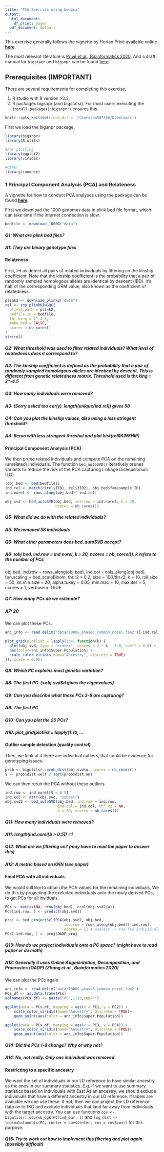 ```yaml
---
title: "PCA Exercise using bedpca"
output:
  html_document:
    df_print: paged
  pdf_document: default
---
```


This exercise generally follows the vignette by Florian Privé available online [**here**](https://privefl.github.io/bigsnpr/articles/bedpca.html).

The most relevant literature is [Privé *et al.*, Bioinformatics 2020](https://doi.org/10.1093/bioinformatics/btaa520). And a draft manual for `bigstatr` and `bigsnpr` can be found [here](https://privefl.github.io/bigsnpr-extdoc/introduction.html). 

## Prerequisites (IMPORTANT)

There are several requirements for completing this exercise.

1.  R studio with R version \>3.3.
2.  R packages bigsnpr (and bigstatsr). For most users executing the `install.packages("bigsnpr")` ensures this.


```r
knitr::opts_knit$set(root.dir = '/Users/au507860/Downloads')
```

First we load the bigsnpr package.

```r
library(bigsnpr)
library(R.utils)

#For plotting
library(ggplot2) 
library(viridis)

#Other
library(runonce)

```

### 1 Principal Component Analysis (PCA) and Relateness

A vignette for how to conduct PCA analyses using the package can be found [**here**](https://privefl.github.io/bigsnpr/articles/bedpca.html).

First we download the 1000 genomes data in plink bed file format, which can take time if the internet connection is slow.

```r
bedfile <- download_1000G("data")
```
##### Q1: What are plink bed files?

##### A1: They are binary genotype files

#### Relateness

First, let us detect all pairs of related individuals by filtering on the kinship coefficient. Note that the kinship coefficient is the probability that a pair of randomly sampled homologous alleles are identical by descent (IBD). It's half of the corresponding GRM value, also known as the coefficient of relatedness.


```r
plink2 <- download_plink2("data")
rel <- snp_plinkKINGQC(
  plink2.path = plink2,
  bedfile.in = bedfile,
  thr.king = 2^-4.5,
  make.bed = FALSE,
  ncores = nb_cores()
)
str(rel)
```

##### Q2: What threshold was used to filter related individuals? What level of relatedness does it correspond to?
##### A2: The kinship coefficient is defined as the probability that a pair of randomly sampled homologous alleles are identical by descent. This is different from genetic relatedness matrix.  Threshold used is thr.king = 2^-4.5

##### Q3: How many individuals were removed?
##### A3: (Sorry asked too early). length(unique(ind.rel)) gives 58

##### Q4: Can you plot the kinship values, also using a less stringent threshold?
##### A4: Rerun with less stringent threshol and plot hist(rel$KINSHIP)


#### Principal Component Analysis (PCA)

We then prune related individuals and compute PCA on the remaining (unrelated) individuals. The function `bed_autoSVD()` iteratively prunes variants to reduce the risk of the PCA capturing Linkage Disequilibrium (LD).

```r
(obj.bed <- bed(bedfile))
ind.rel <- match(c(rel$IID1, rel$IID2), obj.bed$fam$sample.ID)
ind.norel <- rows_along(obj.bed)[-ind.rel]

obj.svd <- bed_autoSVD(obj.bed, ind.row = ind.norel, k = 20,
                       ncores = nb_cores())
```

##### Q5: What did we do with the related individuals?
##### A5: We removed 58 individuals


##### Q6: What other parameters does bed_autoSVD accept?
##### A6: (obj.bed, ind.row = ind.norel, k = 20, ncores = nb_cores()). k refers to the number of PCs
  obj.bed,
  ind.row = rows_along(obj.bed),
  ind.col = cols_along(obj.bed),
  fun.scaling = bed_scaleBinom,
  thr.r2 = 0.2,
  size = 100/thr.r2,
  k = 10,
  roll.size = 50,
  int.min.size = 20,
  alpha.tukey = 0.05,
  min.mac = 10,
  max.iter = 5,
  ncores = 1,
  verbose = TRUE


##### Q7: How many PCs do we estimate?
##### A7: 20


We can plot these PCs.

```r
anc_info <- read.delim('data/1000G_phase3_common_norel.fam2')[-ind.rel,]

plot_grid(plotlist = lapply(1:4, function(k) {
  plot(obj.svd, type = "scores", scores = 2 * k - 1:0, coeff = 0.6) +
  aes(color=anc_info$Super.Population) +
  scale_color_viridis(name="Ancestry", discrete = TRUE)
}), scale = 0.95)
```

##### Q8: Which PC explains most genetic variation?
##### A8: The first PC. (>obj.svd$d gives the eigenvalues)

##### Q9: Can you describe what these PCs 3-8 are capturing?
##### A9: The first PC

##### Q10: Can you plot the 20 PCs?  
##### A10: plot_grid(plotlist = lapply(1:10, ...


#### Outlier sample detection (quality control)

Then, we look at if there are individual outliers, that could be evidence for genotyping issues.

```r
prob <- bigutilsr::prob_dist(obj.svd$u, ncores = nb_cores())
S <- prob$dist.self / sqrt(prob$dist.nn)

```

We can then rerun the PCA without these outliers

```r
ind.row <- ind.norel[S < 0.5]
ind.col <- attr(obj.svd, "subset")
obj.svd2 <- bed_autoSVD(obj.bed, ind.row = ind.row,
                        ind.col = ind.col, thr.r2 = NA,
                        k = 20, ncores = nb_cores())
```

##### Q11: How many individuals were removed?  
##### A11: length(ind.norel[S > 0.5]) =1
##### Q12: What are we filtering on? (may have to read the paper to answer this) 
##### A12: A metric based on KNN (see paper)



#### Final PCA with all individuals

We would still like to obtain the PCA values for the remaining individuals. We do this by projecting the excluded individuals onto the newly derived PCs, to get PCs for all inviduals.

```r
PCs <- matrix(NA, nrow(obj.bed), ncol(obj.svd2$u))
PCs[ind.row, ] <- predict(obj.svd2)

proj <- bed_projectSelfPCA(obj.svd2, obj.bed,
                           ind.row = rows_along(obj.bed)[-ind.row],
                           ncores = 1) # useless -> too few individuals
PCs[-ind.row, ] <- proj$OADP_proj
```

##### Q13: How do we project individuals onto a PC space?  (might have to read paper or do math)
##### A13: Generally it uses Online Augmentation, Decomposition, and Procrustes (OADP) (Zhang et al., Bioinformatics 2020)

We can plot the PCs again.

```r
anc_info <- read.delim('data/1000G_phase3_common_norel.fam2')
PCs_df <- as.data.frame(PCs)
colnames(PCs_df) <- paste("PC",1:20,sep="")

ggplot(data = PCs_df, mapping = aes(x = PC1, y = PC2)) +
    scale_color_viridis(name="Ancestry", discrete = TRUE)+
    geom_point(aes(color = anc_info$Super.Population))

ggplot(data = PCs_df, mapping = aes(x = PC3, y = PC4)) +
    scale_color_viridis(name="Ancestry", discrete = TRUE)+
    geom_point(aes(color = anc_info$Super.Population))

```

##### Q14: Did the PCs 1-8 change?  Why or why not?
##### A14: No, not really.  Only one individual was removed.


#### Restricting to a specific ancestry

We want the set of individuals in our LD reference to have similar ancestry as the ones in our summary statistics. E.g. if we want to use summary statistics based on individuals with East Asian ancestry, we should exclude individuals that have a different ancestry in our LD reference. If labels are available we can use these. If not, then we can project the LD reference data on to 1KG and exclude individuals that land far away from individuals with the target ancestry. You can use functions `cov <- bigutilsr::covrob_ogk(PC[ind_eur, ])` and `log_dist <- log(mahalanobis(PC, center = cov$center, cov = cov$cov))` for this purpose.

##### Q15: Try to work out how to implement this filtering and plot again. (possibly difficult)

